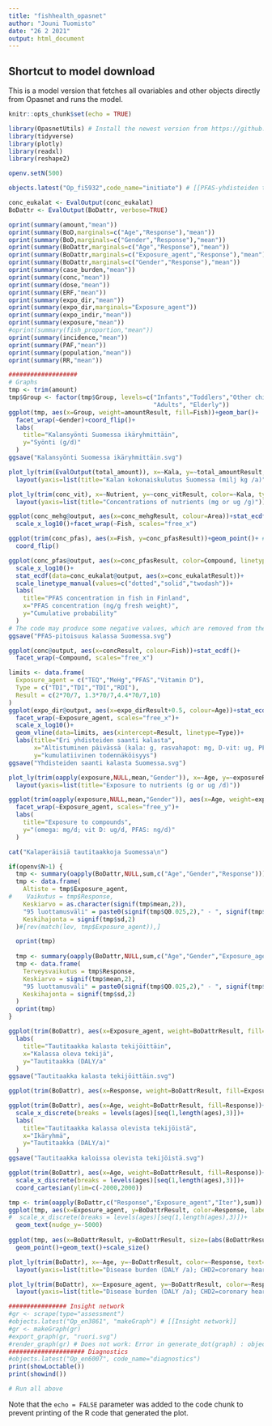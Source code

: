 ```yaml
---
title: "fishhealth_opasnet"
author: "Jouni Tuomisto"
date: "26 2 2021"
output: html_document
---
```

## Shortcut to model download

This is a model version that fetches all ovariables and other objects directly from Opasnet and runs the model.

```r
knitr::opts_chunk$set(echo = TRUE) 

library(OpasnetUtils) # Install the newest version from https://github.com/jtuomist/OpasnetUtils not from CRAN.
library(tidyverse)
library(plotly)
library(readxl)
library(reshape2)

openv.setN(500)

```


```r

objects.latest("Op_fi5932",code_name="initiate") # [[PFAS-yhdisteiden tautitaakka]]

conc_eukalat <- EvalOutput(conc_eukalat)
BoDattr <- EvalOutput(BoDattr, verbose=TRUE)

```

```r

oprint(summary(amount,"mean"))
oprint(summary(BoD,marginals=c("Age","Response"),"mean"))
oprint(summary(BoD,marginals=c("Gender","Response"),"mean"))
oprint(summary(BoDattr,marginals=c("Age","Response"),"mean"))
oprint(summary(BoDattr,marginals=c("Exposure_agent","Response"),"mean"))
oprint(summary(BoDattr,marginals=c("Gender","Response"),"mean"))
oprint(summary(case_burden,"mean"))
oprint(summary(conc,"mean"))
oprint(summary(dose,"mean"))
oprint(summary(ERF,"mean"))
oprint(summary(expo_dir,"mean"))
oprint(summary(expo_dir,marginals="Exposure_agent"))
oprint(summary(expo_indir,"mean"))
oprint(summary(exposure,"mean"))
#oprint(summary(fish_proportion,"mean"))
oprint(summary(incidence,"mean"))
oprint(summary(PAF,"mean"))
oprint(summary(population,"mean"))
oprint(summary(RR,"mean"))


```


```r
###################
# Graphs
tmp <- trim(amount)
tmp$Group <- factor(tmp$Group, levels=c("Infants","Toddlers","Other children","Adolescents",
                                        "Adults", "Elderly"))
ggplot(tmp, aes(x=Group, weight=amountResult, fill=Fish))+geom_bar()+
  facet_wrap(~Gender)+coord_flip()+
  labs(
    title="Kalansyönti Suomessa ikäryhmittäin",
    y="Syönti (g/d)"
  )
ggsave("Kalansyönti Suomessa ikäryhmittäin.svg")

plot_ly(trim(EvalOutput(total_amount)), x=~Kala, y=~total_amountResult, color=~Kala, type="bar") %>%
  layout(yaxis=list(title="Kalan kokonaiskulutus Suomessa (milj kg /a)"), barmode="stack")

plot_ly(trim(conc_vit), x=~Nutrient, y=~conc_vitResult, color=~Kala, type="scatter", mode="markers") %>%
  layout(yaxis=list(title="Concentrations of nutrients (mg or ug /g)"))

ggplot(conc_mehg@output, aes(x=conc_mehgResult, colour=Area))+stat_ecdf()+
  scale_x_log10()+facet_wrap(~Fish, scales="free_x")

ggplot(trim(conc_pfas), aes(x=Fish, y=conc_pfasResult))+geom_point()+ # Inputed data for missing species.
  coord_flip()

ggplot(conc_pfas@output, aes(x=conc_pfasResult, color=Compound, linetype=Area))+stat_ecdf()+
  scale_x_log10()+
  stat_ecdf(data=conc_eukalat@output, aes(x=conc_eukalatResult))+
  scale_linetype_manual(values=c("dotted","solid","twodash"))+
  labs(
    title="PFAS concentration in fish in Finland",
    x="PFAS concentration (ng/g fresh weight)",
    y="Cumulative probability"
  )
# The code may produce some negative values, which are removed from the graph
ggsave("PFAS-pitoisuus kalassa Suomessa.svg")

ggplot(conc@output, aes(x=concResult, colour=Fish))+stat_ecdf()+
  facet_wrap(~Compound, scales="free_x")

limits <- data.frame(
  Exposure_agent = c("TEQ","MeHg","PFAS","Vitamin D"),
  Type = c("TDI","TDI","TDI","RDI"),
  Result = c(2*70/7, 1.3*70/7,4.4*70/7,10)
)
ggplot(expo_dir@output, aes(x=expo_dirResult+0.5, colour=Age))+stat_ecdf()+
  facet_wrap(~Exposure_agent, scales="free_x")+
  scale_x_log10()+
  geom_vline(data=limits, aes(xintercept=Result, linetype=Type))+
  labs(title="Eri yhdisteiden saanti kalasta",
       x="Altistuminen päivässä (kala: g, rasvahapot: mg, D-vit: ug, PFAS: ng, TEQ: pg)",
       y="kumulatiivinen todennäköisyys")
ggsave("Yhdisteiden saanti kalasta Suomessa.svg")

plot_ly(trim(oapply(exposure,NULL,mean,"Gender")), x=~Age, y=~exposureResult, color=~Exposure_agent, text=~Exposure_agent, type="bar") %>%
  layout(yaxis=list(title="Exposure to nutrients (g or ug /d)"))

ggplot(trim(oapply(exposure,NULL,mean,"Gender")), aes(x=Age, weight=exposureResult))+geom_bar()+
  facet_wrap(~Exposure_agent, scales="free_y")+
  labs(
    title="Exposure to compounds",
    y="(omega: mg/d; vit D: ug/d, PFAS: ng/d)"
  )

cat("Kalaperäisiä tautitaakkoja Suomessa\n")

if(openv$N>1) {
  tmp <- summary(oapply(BoDattr,NULL,sum,c("Age","Gender","Response")))
  tmp <- data.frame(
    Altiste = tmp$Exposure_agent,
#    Vaikutus = tmp$Response,
    Keskiarvo = as.character(signif(tmp$mean,2)),
    "95 luottamusväli" = paste0(signif(tmp$Q0.025,2)," - ", signif(tmp$Q0.975,2)),
    Keskihajonta = signif(tmp$sd,2)
  )#[rev(match(lev, tmp$Exposure_agent)),]

  oprint(tmp)
  
  tmp <- summary(oapply(BoDattr,NULL,sum,c("Age","Gender","Exposure_agent")))
  tmp <- data.frame(
    Terveysvaikutus = tmp$Response,
    Keskiarvo = signif(tmp$mean,2),
    "95 luottamusväli" = paste0(signif(tmp$Q0.025,2)," - ", signif(tmp$Q0.975,2)),
    Keskihajonta = signif(tmp$sd,2)
  )
  oprint(tmp)
}

ggplot(trim(BoDattr), aes(x=Exposure_agent, weight=BoDattrResult, fill=Response))+geom_bar()+
  labs(
    title="Tautitaakka kalasta tekijöittäin",
    x="Kalassa oleva tekijä",
    y="Tautitaakka (DALY/a"
  )
ggsave("Tautitaakka kalasta tekijöittäin.svg")

ggplot(trim(BoDattr), aes(x=Response, weight=BoDattrResult, fill=Exposure_agent))+geom_bar()

ggplot(trim(BoDattr), aes(x=Age, weight=BoDattrResult, fill=Response))+geom_bar(position="stack")+
  scale_x_discrete(breaks = levels(ages)[seq(1,length(ages),3)])+
  labs(
    title="Tautitaakka kalassa olevista tekijöistä",
    x="Ikäryhmä",
    y="Tautitaakka (DALY/a)"
  )
ggsave("Tautitaakka kaloissa olevista tekijöistä.svg")

ggplot(trim(BoDattr), aes(x=Age, weight=BoDattrResult, fill=Response))+geom_bar(position="stack")+
  scale_x_discrete(breaks = levels(ages)[seq(1,length(ages),3)])+
  coord_cartesian(ylim=c(-2000,2000))

tmp <- trim(oapply(BoDattr,c("Response","Exposure_agent","Iter"),sum))
ggplot(tmp, aes(x=Exposure_agent, y=BoDattrResult, color=Response, label=signif(BoDattrResult,2)))+geom_point()+
#  scale_x_discrete(breaks = levels(ages)[seq(1,length(ages),3)])+
  geom_text(nudge_y=-5000)
  
ggplot(tmp, aes(x=BoDattrResult, y=BoDattrResult, size=(abs(BoDattrResult)), color=Response, label=Response))+
  geom_point()+geom_text()+scale_size()

plot_ly(trim(BoDattr), x=~Age, y=~BoDattrResult, color=~Response, text=~paste(Age, Exposure_agent, sep=": "), type="bar") %>%
  layout(yaxis=list(title="Disease burden (DALY /a); CHD2=coronary heart disease"), barmode="stack")

plot_ly(trim(BoDattr), x=~Exposure_agent, y=~BoDattrResult, color=~Response, text=~paste(Age, Exposure_agent, sep=": "), type="bar") %>%
  layout(yaxis=list(title="Disease burden (DALY /a); CHD2=coronary heart disease"), barmode="stack")

################ Insight network
#gr <- scrape(type="assessment")
#objects.latest("Op_en3861", "makeGraph") # [[Insight network]]
#gr <- makeGraph(gr)
#export_graph(gr, "ruori.svg")
#render_graph(gr) # Does not work: Error in generate_dot(graph) : object 'attribute' not found
##################### Diagnostics
#objects.latest("Op_en6007", code_name="diagnostics")
print(showLoctable())
print(showind())

```

```r
# Run all above
```


Note that the `echo = FALSE` parameter was added to the code chunk to prevent printing of the R code that generated the plot.

